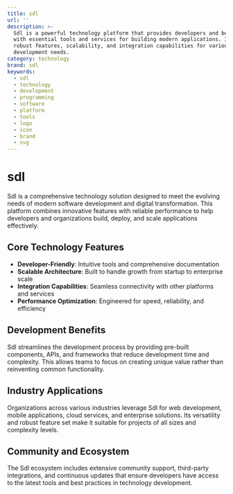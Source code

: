 ```yaml
---
title: sdl
url: ''
description: >-
  Sdl is a powerful technology platform that provides developers and businesses
  with essential tools and services for building modern applications. It offers
  robust features, scalability, and integration capabilities for various
  development needs.
category: technology
brand: sdl
keywords:
  - sdl
  - technology
  - development
  - programming
  - software
  - platform
  - tools
  - logo
  - icon
  - brand
  - svg
---
```


# sdl

Sdl is a comprehensive technology solution designed to meet the evolving needs of modern software development and digital transformation. This platform combines innovative features with reliable performance to help developers and organizations build, deploy, and scale applications effectively.

## Core Technology Features

- **Developer-Friendly**: Intuitive tools and comprehensive documentation
- **Scalable Architecture**: Built to handle growth from startup to enterprise scale
- **Integration Capabilities**: Seamless connectivity with other platforms and services
- **Performance Optimization**: Engineered for speed, reliability, and efficiency

## Development Benefits

Sdl streamlines the development process by providing pre-built components, APIs, and frameworks that reduce development time and complexity. This allows teams to focus on creating unique value rather than reinventing common functionality.

## Industry Applications

Organizations across various industries leverage Sdl for web development, mobile applications, cloud services, and enterprise solutions. Its versatility and robust feature set make it suitable for projects of all sizes and complexity levels.

## Community and Ecosystem

The Sdl ecosystem includes extensive community support, third-party integrations, and continuous updates that ensure developers have access to the latest tools and best practices in technology development.
